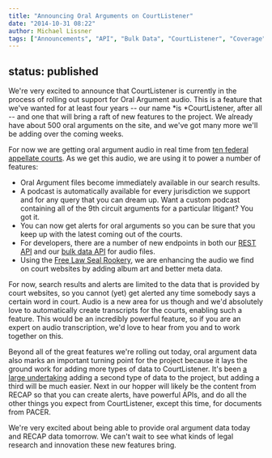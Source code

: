 ```yaml
---
title: "Announcing Oral Arguments on CourtListener"
date: "2014-10-31 08:22"
author: Michael Lissner
tags: ["Announcements", "API", "Bulk Data", "CourtListener", "Coverage", "Juriscraper", "Oral Arguments"]
---
```

status: published
---

We're very excited to announce that CourtListener is currently in the
process of rolling out support for Oral Argument audio. This is a
feature that we've wanted for at least four years -- our
name *is *CourtListener, after all -- and one that will bring a raft
of new features to the project. We already have about 500 oral arguments
on the site, and we've got many more we'll be adding over the coming
weeks.

For now we are getting oral argument audio in real time from [ten
federal appellate
courts](https://www.courtlistener.com/coverage/#scraped-jurisdictions).
As we get this audio, we are using it to power a number of features:

-   Oral Argument files become immediately available in our search
    results.
-   A podcast is automatically available for every jurisdiction we
    support and for any query that you can dream up. Want a custom
    podcast containing all of the 9th circuit arguments for a particular
    litigant? You got it.
-   You can now get alerts for oral arguments so you can be sure that
    you keep up with the latest coming out of the courts.
-   For developers, there are a number of new endpoints in both our
    [REST API](https://www.courtlistener.com/api/rest-info/) and our
    [bulk data API](https://www.courtlistener.com/api/bulk-info/) for
    audio files.
-   Using the [Free Law Seal
    Rookery](https://github.com/freelawproject/seal-rookery), we are
    enhancing the audio we find on court websites by adding album art
    and better meta data.

For now, search results and alerts are limited to the data that is
provided by court websites, so you cannot (yet) get alerted any time
somebody says a certain word in court. Audio is a new area for us though
and we'd absolutely love to automatically create transcripts for the
courts, enabling such a feature. This would be an incredibly powerful
feature, so if you are an expert on audio transcription, we'd love to
hear from you and to work together on this.

Beyond all of the great features we're rolling out today, oral argument
data also marks an important turning point for the project because it
lays the ground work for adding more types of data to CourtListener.
It's been [a large
undertaking](https://github.com/freelawproject/courtlistener/compare/f5a5cadb5f24372dd2d1f674f892d3a3cd7110fe...master)
adding a second type of data to the project, but adding a third will be
much easier. Next in our hopper will likely be the content from RECAP so
that you can create alerts, have powerful APIs, and do all the other
things you expect from CourtListener, except this time, for documents
from PACER.

We're very excited about being able to provide oral argument data today
and RECAP data tomorrow. We can't wait to see what kinds of legal
research and innovation these new features bring.

